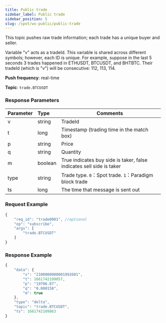 ```yaml
---
title: Public trade
sidebar_label: Public trade
sidebar_position: 5
slug: /spot/ws-public/public-trade
---
```



<p>This topic pushes raw trade information; each trade has a unique buyer and seller.</p>
<p>Variable "v" acts as a tradeId. This variable is shared across different symbols; however, each ID is unique. For example, suppose in the last 5 seconds 3 trades happened in ETHUSDT, BTCUSDT, and BHTBTC. Their tradeId (which is "v") will be consecutive: 112, 113, 114.</p>
<p><b>Push frequency</b>: real-time</p>
<p><b>Topic</b>: <code>trade.BTCUSDT</code></p>

### Response Parameters
| Parameter | Type | Comments|
|:----- |:-----|----- |
|v | string | TradeId |
|t | long | Timestamp (trading time in the match box) |
|p | string | Price |
|q | string | Quantity |
|m | boolean | True indicates buy side is taker, false indicates sell side is taker |
|type | string | Trade type. <code>0</code>：Spot trade. <code>1</code>：Paradigm block trade |
|ts | long | The time that message is sent out |

### Request Example

<Tabs>
<TabItem value="console" label="JSON subscription message">

```javascript
{
    "req_id": "trade0001", //optional
    "op": "subscribe",
    "args": [
        "trade.BTCUSDT"
    ]
}
```

</TabItem>
</Tabs>

### Response Example

```javascript
{
    "data": {
        "v": "2100000000001992601",
        "t": 1661742109857,
        "p": "19706.87",
        "q": "0.000158",
        "m": true
    },
    "type": "delta",
    "topic": "trade.BTCUSDT",
    "ts": 1661742109863
}
```
